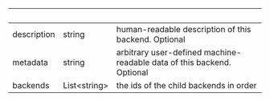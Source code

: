 | &nbsp; | &nbsp; | &nbsp; |
|---|---|---|
| description | string | human-readable description of this backend. Optional |
| metadata | string | arbitrary user-defined machine-readable data of this backend. Optional |
| backends | List&lt;string&gt; | the ids of the child backends in order |